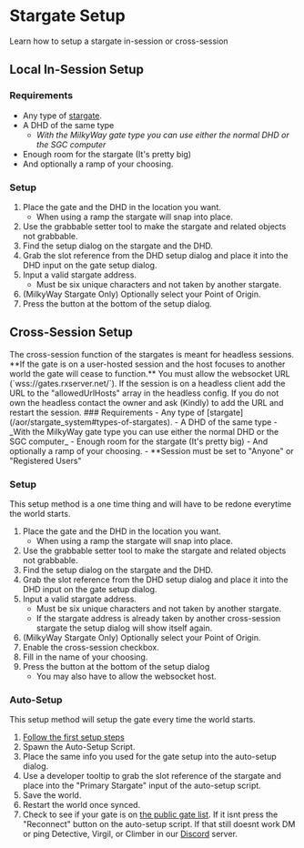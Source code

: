 
# Stargate Setup
Learn how to setup a stargate in-session or cross-session

## Local In-Session Setup
### Requirements
- Any type of [stargate](/aor/stargate_system#types-of-stargates).
- A DHD of the same type
    - _With the MilkyWay gate type you can use either the normal DHD or the SGC computer_
- Enough room for the stargate (It's pretty big)
- And optionally a ramp of your choosing.

### Setup
1. Place the gate and the DHD in the location you want.
    - When using a ramp the stargate will snap into place.
2. Use the grabbable setter tool to make the stargate and related objects not grabbable.
3. Find the setup dialog on the stargate and the DHD.
4. Grab the slot reference from the DHD setup dialog and place it into the DHD input on the gate setup dialog.
5. Input a valid stargate address.
    - Must be six unique characters and not taken by another stargate.
6. (MilkyWay Stargate Only) Optionally select your Point of Origin.
7. Press the button at the bottom of the setup dialog.

## Cross-Session Setup
<Callout type="warning" emoji="⚠️">
    The cross-session function of the stargates is meant for headless sessions.
    **If the gate is on a user-hosted session and the host focuses to another world the gate will cease to function.**
</Callout>
<Callout type="info" emoji="ℹ️">
    You must allow the websocket URL (`wss://gates.rxserver.net/`).
    If the session is on a headless client add the URL to the "allowedUrlHosts" array in the headless config.
    If you do not own the headless contact the owner and ask (Kindly) to add the URL and restart the session.
</Callout>
### Requirements
- Any type of [stargate](/aor/stargate_system#types-of-stargates).
- A DHD of the same type
    - _With the MilkyWay gate type you can use either the normal DHD or the SGC computer_
- Enough room for the stargate (It's pretty big)
- And optionally a ramp of your choosing.
- **Session must be set to "Anyone" or "Registered Users"

### Setup
This setup method is a one time thing and will have to be redone everytime the world starts.

1. Place the gate and the DHD in the location you want.
    - When using a ramp the stargate will snap into place.
2. Use the grabbable setter tool to make the stargate and related objects not grabbable.
3. Find the setup dialog on the stargate and the DHD.
4. Grab the slot reference from the DHD setup dialog and place it into the DHD input on the gate setup dialog.
5. Input a valid stargate address.
    - Must be six unique characters and not taken by another stargate.
    - If the stargate address is already taken by another cross-session stargate the setup dialog will show itself again.
6. (MilkyWay Stargate Only) Optionally select your Point of Origin.
7. Enable the cross-session checkbox.
9. Fill in the name of your choosing.
10. Press the button at the bottom of the setup dialog
    - You may also have to allow the websocket host.

### Auto-Setup
This setup method will setup the gate every time the world starts.

1. [Follow the first setup steps](#setup-1)
2. Spawn the Auto-Setup Script.
3. Place the same info you used for the gate setup into the auto-setup dialog.
4. Use a developer tooltip to grab the slot reference of the stargate and place into the "Primary Stargate" input of the auto-setup script.
5. Save the world.
6. Restart the world once synced.
7. Check to see if your gate is on [the public gate list](https://sgn.rxserver.net). If it isnt press the "Reconnect" button on the auto-setup script. If that still doesnt work DM or ping Detective, Virgil, or Climber in our [Discord](https://discord.gg/RtwD48gtGS) server.

<Cards>
    <Card title="Stargate System" href="/aor/stargate_system" />
    <Card title="Discord Server" href="https://discord.gg/RtwD48gtGS" />
</Cards>
